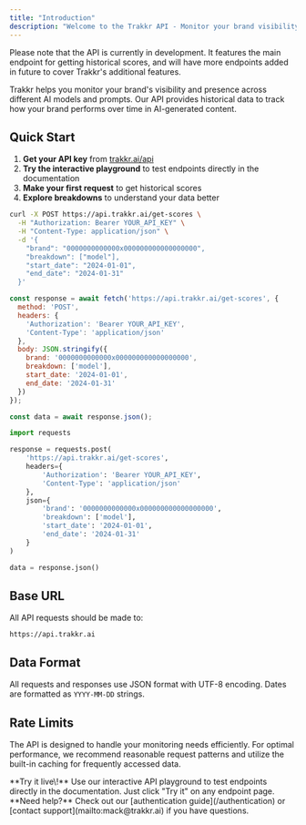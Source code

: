 ```yaml
---
title: "Introduction"
description: "Welcome to the Trakkr API - Monitor your brand visibility across AI models and prompts"
---
```


<Info>
  Please note that the API is currently in development. It features the main endpoint for getting historical scores, and will have more endpoints added in future to cover Trakkr's additional features.
</Info>

Trakkr helps you monitor your brand's visibility and presence across different AI models and prompts. Our API provides historical data to track how your brand performs over time in AI-generated content.

## Quick Start

1. **Get your API key** from [trakkr.ai/api](https://trakkr.ai/api-keys)
2. **Try the interactive playground** to test endpoints directly in the documentation
3. **Make your first request** to get historical scores
4. **Explore breakdowns** to understand your data better

<CodeGroup>

```bash
curl -X POST https://api.trakkr.ai/get-scores \
  -H "Authorization: Bearer YOUR_API_KEY" \
  -H "Content-Type: application/json" \
  -d '{
    "brand": "0000000000000x000000000000000000",
    "breakdown": ["model"],
    "start_date": "2024-01-01",
    "end_date": "2024-01-31"
  }'
```


```javascript
const response = await fetch('https://api.trakkr.ai/get-scores', {
  method: 'POST',
  headers: {
    'Authorization': 'Bearer YOUR_API_KEY',
    'Content-Type': 'application/json'
  },
  body: JSON.stringify({
    brand: '0000000000000x000000000000000000',
    breakdown: ['model'],
    start_date: '2024-01-01',
    end_date: '2024-01-31'
  })
});

const data = await response.json();
```


```python
import requests

response = requests.post(
    'https://api.trakkr.ai/get-scores',
    headers={
        'Authorization': 'Bearer YOUR_API_KEY',
        'Content-Type': 'application/json'
    },
    json={
        'brand': '0000000000000x000000000000000000',
        'breakdown': ['model'],
        'start_date': '2024-01-01',
        'end_date': '2024-01-31'
    }
)

data = response.json()
```

</CodeGroup>

## Base URL

All API requests should be made to:

```
https://api.trakkr.ai
```

## Data Format

All requests and responses use JSON format with UTF-8 encoding. Dates are formatted as `YYYY-MM-DD` strings.

## Rate Limits

The API is designed to handle your monitoring needs efficiently. For optimal performance, we recommend reasonable request patterns and utilize the built-in caching for frequently accessed data.

<Note>
  **Try it live\!** Use our interactive API playground to test endpoints directly in the documentation. Just click "Try it" on any endpoint page.
</Note>

<Note>
  **Need help?** Check out our [authentication guide](/authentication) or [contact support](mailto:mack@trakkr.ai) if you have questions.
</Note>